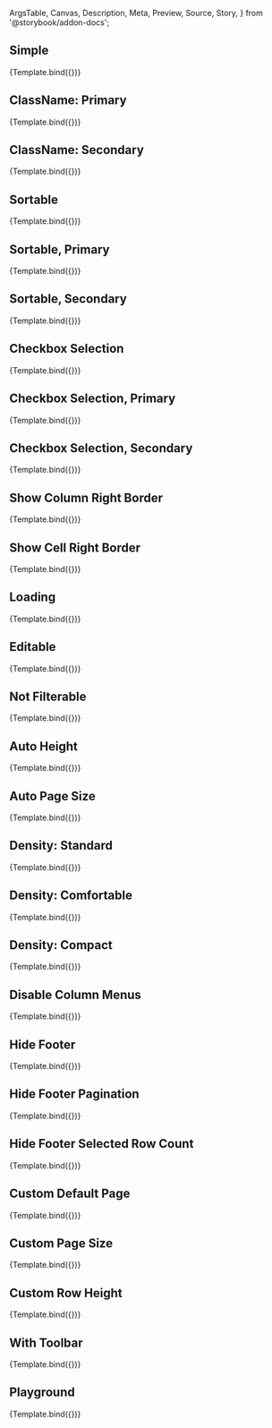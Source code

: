 <!-- @prettier -->

  ArgsTable,
  Canvas,
  Description,
  Meta,
  Preview,
  Source,
  Story,
} from '@storybook/addon-docs';


<Meta argTypes={argTypes} component={DataGrid} title="Material UI/DataGrid" />

<Description of={DataGrid} />

## Simple

<Canvas>
  <Story name="Simple" args={{}}>
    {Template.bind({})}
  </Story>
</Canvas>

## ClassName: Primary

<Canvas>
  <Story
    name="ClassName: Primary"
    args={{
      className: 'primary',
    }}
  >
    {Template.bind({})}
  </Story>
</Canvas>

## ClassName: Secondary

<Canvas>
  <Story
    name="ClassName: Secondary"
    args={{
      className: 'secondary',
    }}
  >
    {Template.bind({})}
  </Story>
</Canvas>

## Sortable

<Canvas>
  <Story
    name="Sortable"
    args={{
      sortable: true,
    }}
  >
    {Template.bind({})}
  </Story>
</Canvas>

## Sortable, Primary

<Canvas>
  <Story
    name="Sortable, Primary"
    args={{
      className: 'primary',
      sortable: true,
    }}
  >
    {Template.bind({})}
  </Story>
</Canvas>

## Sortable, Secondary

<Canvas>
  <Story
    name="Sortable, Secondary"
    args={{
      className: 'secondary',
      sortable: true,
    }}
  >
    {Template.bind({})}
  </Story>
</Canvas>

## Checkbox Selection

<Canvas>
  <Story
    name="Checkbox Selection"
    args={{
      checkboxSelection: true,
    }}
  >
    {Template.bind({})}
  </Story>
</Canvas>

## Checkbox Selection, Primary

<Canvas>
  <Story
    name="Checkbox Selection, Primary"
    args={{
      checkboxSelection: true,
      className: 'primary',
    }}
  >
    {Template.bind({})}
  </Story>
</Canvas>

## Checkbox Selection, Secondary

<Canvas>
  <Story
    name="Checkbox Selection, Secondary"
    args={{
      checkboxSelection: true,
      className: 'secondary',
    }}
  >
    {Template.bind({})}
  </Story>
</Canvas>

## Show Column Right Border

<Canvas>
  <Story
    name="Show Column Right Border"
    args={{
      showColumnRightBorder: true,
    }}
  >
    {Template.bind({})}
  </Story>
</Canvas>

## Show Cell Right Border

<Canvas>
  <Story
    name="Hide Cell Right Border"
    args={{
      showCellRightBorder: false,
    }}
  >
    {Template.bind({})}
  </Story>
</Canvas>

## Loading

<Canvas>
  <Story
    name="Loading"
    args={{
      loading: true,
    }}
  >
    {Template.bind({})}
  </Story>
</Canvas>

## Editable

<Canvas>
  <Story
    name="Editable"
    args={{
      editable: true,
    }}
  >
    {Template.bind({})}
  </Story>
</Canvas>

## Not Filterable

<Canvas>
  <Story
    name="Not Filterable"
    args={{
      filterable: false,
    }}
  >
    {Template.bind({})}
  </Story>
</Canvas>

## Auto Height

<Canvas>
  <Story
    name="Auto Height"
    args={{
      autoHeight: true,
    }}
  >
    {Template.bind({})}
  </Story>
</Canvas>

## Auto Page Size

<Canvas>
  <Story
    name="Auto Page Size"
    args={{
      autoPageSize: true,
    }}
  >
    {Template.bind({})}
  </Story>
</Canvas>

## Density: Standard

<Canvas>
  <Story
    name="Density: Standard"
    args={{
      density: 'standard',
    }}
  >
    {Template.bind({})}
  </Story>
</Canvas>

## Density: Comfortable

<Canvas>
  <Story
    name="Density: Comfortable"
    args={{
      density: 'comfortable',
    }}
  >
    {Template.bind({})}
  </Story>
</Canvas>

## Density: Compact

<Canvas>
  <Story
    name="Density: Compact"
    args={{
      density: 'compact',
    }}
  >
    {Template.bind({})}
  </Story>
</Canvas>

## Disable Column Menus

<Canvas>
  <Story
    name="Disable Column Menus"
    args={{
      disableColumnMenu: true,
    }}
  >
    {Template.bind({})}
  </Story>
</Canvas>

## Hide Footer

<Canvas>
  <Story
    name="Hide Footer"
    args={{
      hideFooter: true,
    }}
  >
    {Template.bind({})}
  </Story>
</Canvas>

## Hide Footer Pagination

<Canvas>
  <Story
    name="Hide Footer Pagination"
    args={{
      hideFooterPagination: true,
    }}
  >
    {Template.bind({})}
  </Story>
</Canvas>

## Hide Footer Selected Row Count

<Canvas>
  <Story
    name="Hide Footer Selected Row Count"
    args={{
      hideFooterSelectedRowCount: true,
    }}
  >
    {Template.bind({})}
  </Story>
</Canvas>

## Custom Default Page

<Canvas>
  <Story
    name="Custom Default Page"
    args={{
      page: 1,
    }}
  >
    {Template.bind({})}
  </Story>
</Canvas>

## Custom Page Size

<Canvas>
  <Story
    name="Custom Page Size"
    args={{
      pageSize: 8,
    }}
  >
    {Template.bind({})}
  </Story>
</Canvas>

## Custom Row Height

<Canvas>
  <Story
    name="Custom Row Height"
    args={{
      rowHeight: 100,
    }}
  >
    {Template.bind({})}
  </Story>
</Canvas>

## With Toolbar

<Canvas>
  <Story
    name="With Toolbar"
    args={{
      components: {
        Toolbar: GridToolbar,
      },
    }}
  >
    {Template.bind({})}
  </Story>
</Canvas>

## Playground

<Canvas isColumn>
  <Source language="jsx" story="Playground" />
  <Story args={{}} name="Playground">
    {Template.bind({})}
  </Story>
  <ArgsTable story="Playground" />
</Canvas>
